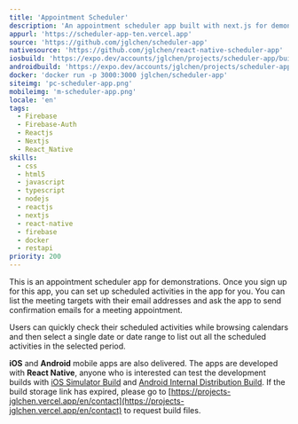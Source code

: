 ```yaml
---
title: 'Appointment Scheduler'
description: 'An appointment scheduler app built with next.js for demonstrations.'
appurl: 'https://scheduler-app-ten.vercel.app'
source: 'https://github.com/jglchen/scheduler-app'
nativesource: 'https://github.com/jglchen/react-native-scheduler-app'
iosbuild: 'https://expo.dev/accounts/jglchen/projects/scheduler-app/builds/b893e49f-c0ba-4681-bbb7-a6a31f3cbeb6'
androidbuild: 'https://expo.dev/accounts/jglchen/projects/scheduler-app/builds/3315b912-f965-4e99-96a1-b394bb2dc4f7'
docker: 'docker run -p 3000:3000 jglchen/scheduler-app'
siteimg: 'pc-scheduler-app.png'
mobileimg: 'm-scheduler-app.png'
locale: 'en'
tags:
  - Firebase
  - Firebase-Auth
  - Reactjs
  - Nextjs
  - React_Native
skills:
  - css
  - html5
  - javascript
  - typescript
  - nodejs
  - reactjs
  - nextjs
  - react-native
  - firebase
  - docker
  - restapi
priority: 200
---
```


This is an appointment scheduler app for demonstrations. Once you sign up for this app, you can set up scheduled activities in the app for you. You can list the meeting targets with their email addresses and ask the app to send confirmation emails for a meeting appointment.

Users can quickly check their scheduled activities while browsing calendars and then select a single date or date range to list out all the scheduled activities in the selected period.

**iOS** and **Android** mobile apps are also delivered. The apps are developed with **React Native**, anyone who is interested can test the development builds with [iOS Simulator Build](https://expo.dev/accounts/jglchen/projects/scheduler-app/builds/b893e49f-c0ba-4681-bbb7-a6a31f3cbeb6) and [Android Internal Distribution Build](https://expo.dev/accounts/jglchen/projects/scheduler-app/builds/3315b912-f965-4e99-96a1-b394bb2dc4f7). If the build storage link has expired, please go to [https://projects-jglchen.vercel.app/en/contact](https://projects-jglchen.vercel.app/en/contact) to request build files.
